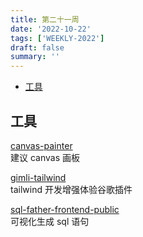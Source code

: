 ```yaml
---
title: 第二十一周
date: '2022-10-22'
tags: ['WEEKLY-2022']
draft: false
summary: ''
---
```


- [工具](#工具)

## 工具

[canvas-painter](https://github.com/chenyulian/canvas-painter)  
建议 canvas 画板

[gimli-tailwind](https://chrome.google.com/webstore/detail/gimli-tailwind/fojckembkmaoehhmkiomebhkcengcljl)  
tailwind 开发增强体验谷歌插件

[sql-father-frontend-public](https://github.com/liyupi/sql-father-frontend-public)  
可视化生成 sql 语句
